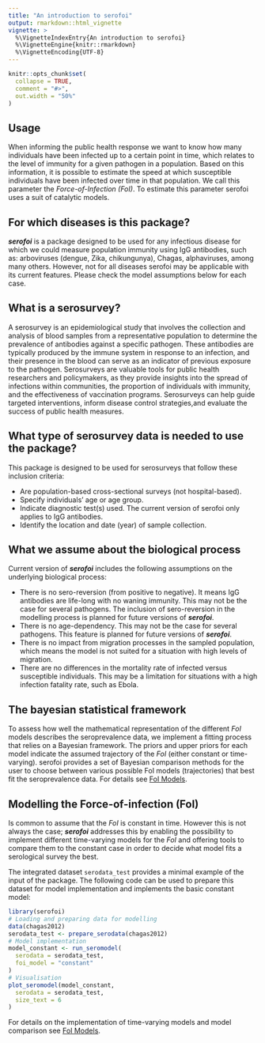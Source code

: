 ```yaml
---
title: "An introduction to serofoi"
output: rmarkdown::html_vignette
vignette: >
  %\VignetteIndexEntry{An introduction to serofoi}
  %\VignetteEngine{knitr::rmarkdown}
  %\VignetteEncoding{UTF-8}
---
```


```r
knitr::opts_chunk$set(
  collapse = TRUE,
  comment = "#>",
  out.width = "50%"
)
```

::: {.alert .alert-primary}
## Usage{-}

When informing the public health response we want to know how many individuals have been infected up to a certain point in time, which relates to the level of immunity for a given pathogen in a population. Based on this information, it is possible to estimate the speed at which susceptible individuals have been infected over time in that population. We call this parameter the *Force-of-Infection (FoI)*. To estimate this parameter serofoi uses a suit of catalytic models.
:::

## For which diseases is this package?

***serofoi*** is a package designed to be used for any infectious disease for which we could measure population immunity using IgG antibodies, such as: arboviruses (dengue, Zika, chikungunya), Chagas, alphaviruses, among many others. However, not for all diseases serofoi may be applicable with its current features. Please check the model assumptions below for each case.

## What is a serosurvey?

A serosurvey is an epidemiological study that involves the collection and analysis of blood samples from a representative population to determine the prevalence of antibodies against a specific pathogen. These antibodies are typically produced by the immune system in response to an infection, and their presence in the blood can serve as an indicator of previous exposure to the pathogen. Serosurveys are valuable tools for public health researchers and policymakers, as they provide insights into the spread of infections within communities, the proportion of individuals with immunity, and the effectiveness of vaccination programs. Serosurveys can help guide targeted interventions, inform disease control strategies,and evaluate the success of public health measures.

## What type of serosurvey data is needed to use the package?

This package is designed to be used for serosurveys that follow these inclusion criteria:

* Are population-based cross-sectional surveys (not hospital-based).
* Specify individuals' age or age group.
* Indicate diagnostic test(s) used. The current version of serofoi only applies to IgG antibodies.
* Identify the location and date (year) of sample collection.

## What we assume about the biological process

Current version of ***serofoi*** includes the following assumptions on the underlying biological process:

* There is no sero-reversion (from positive to negative). It means IgG antibodies are life-long with no waning immunity. This may not be the case for several pathogens. The inclusion of sero-reversion in the modelling process is planned for future versions of ***serofoi***.
* There is no age-dependency. This may not be the case for several pathogens. This feature is planned for future versions of ***serofoi***.
* There is no impact from migration processes in the sampled population, which means the model is not suited for a situation with high levels of migration. 
* There are no differences in the mortality rate of infected versus susceptible individuals. This may be a limitation for situations with a high infection fatality rate, such as Ebola.

## The bayesian statistical framework

To assess how well the mathematical representation of the different *FoI* models describes the seroprevalence data, we implement a fitting process that relies on a Bayesian framework. The priors and upper priors for each model indicate the assumed trajectory of the *FoI* (either constant or time-varying). serofoi provides a set of Bayesian comparison methods for the user to choose between various possible FoI models (trajectories) that best fit the seroprevalence data. For details see [FoI Models](https://trace-lac.github.io/serofoi/articles/foi_models.html).

## Modelling the Force-of-infection (FoI)

Is common to assume that the *FoI* is constant in time. However this is not always the case; ***serofoi*** addresses this by enabling the possibility to implement different time-varying models for the *FoI* and offering tools to compare them to the constant case in order to decide what model fits a serological survey the best.

The integrated dataset `serodata_test` provides a minimal example of the input of the package. The following code can be used to prepare this dataset for model implementation and implements the basic constant model:

```r
library(serofoi)
# Loading and preparing data for modelling
data(chagas2012)
serodata_test <- prepare_serodata(chagas2012)
# Model implementation
model_constant <- run_seromodel(
  serodata = serodata_test,
  foi_model = "constant"
)
# Visualisation
plot_seromodel(model_constant,
  serodata = serodata_test,
  size_text = 6
)
```
For details on the implementation of time-varying models and model comparison see [FoI Models](https://trace-lac.github.io/serofoi/articles/foi_models.html).
